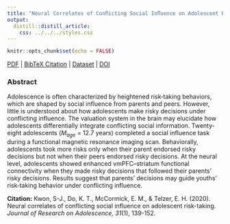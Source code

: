 ```yaml
---
title: "Neural Correlates of Conﬂicting Social Inﬂuence on Adolescent Risk Taking."
output:
  distill::distill_article:
    css: ../../../styles.css
---
```


```r
knitr::opts_chunk$set(echo = FALSE)
```

[<i class="fas fa-file-download"></i> PDF](23.Kwon-Do-McCormick-Telzer-2020-JRA.pdf) | [<i class="fas fa-quote-left"></i><i class="fas fa-quote-right"></i> BibTeX Citation](cite.bib) | [<i class="ai ai-open-data"></i> Dataset](https://neurovault.org/collections/6033/) | [<i class="fas fa-link"></i> DOI](https://doi.org/10.1111/jora.12587)

### Abstract
Adolescence is often characterized by heightened risk‐taking behaviors, which are shaped by social influence from parents and peers. However, little is understood about how adolescents make risky decisions under conflicting influence. The valuation system in the brain may elucidate how adolescents differentially integrate conflicting social information. Twenty‐eight adolescents (*M<sub>age</sub>* = 12.7 years) completed a social influence task during a functional magnetic resonance imaging scan. Behaviorally, adolescents took more risks only when their parent endorsed risky decisions but not when their peers endorsed risky decisions. At the neural level, adolescents showed enhanced vmPFC–striatum functional connectivity when they made risky decisions that followed their parents' risky decisions. Results suggest that parents' decisions may guide youths' risk‐taking behavior under conflicting influence.

**Citation:** Kwon, S-J., Do, K. T., McCormick, E. M., & Telzer, E. H. (2020). Neural correlates of conflicting social influence on adolescent risk-taking. *Journal of Research on Adolescence, 31*(1), 139-152.